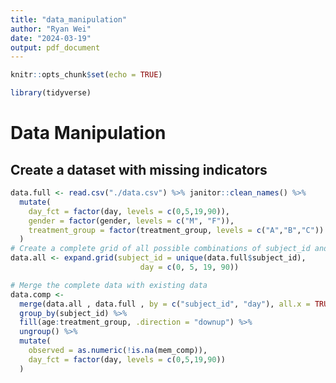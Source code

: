 ```yaml
---
title: "data_manipulation"
author: "Ryan Wei"
date: "2024-03-19"
output: pdf_document
---
```


```r
knitr::opts_chunk$set(echo = TRUE)
```

```r
library(tidyverse)
```

# Data Manipulation

## Create a dataset with missing indicators

```r
data.full <- read.csv("./data.csv") %>% janitor::clean_names() %>% 
  mutate(
    day_fct = factor(day, levels = c(0,5,19,90)),
    gender = factor(gender, levels = c("M", "F")),
    treatment_group = factor(treatment_group, levels = c("A","B","C"))
  )
# Create a complete grid of all possible combinations of subject_id and day
data.all <- expand.grid(subject_id = unique(data.full$subject_id), 
                             day = c(0, 5, 19, 90))

# Merge the complete data with existing data
data.comp <- 
  merge(data.all , data.full , by = c("subject_id", "day"), all.x = TRUE) %>% 
  group_by(subject_id) %>% 
  fill(age:treatment_group, .direction = "downup") %>% 
  ungroup() %>% 
  mutate(
    observed = as.numeric(!is.na(mem_comp)),
    day_fct = factor(day, levels = c(0,5,19,90))
  )
```

